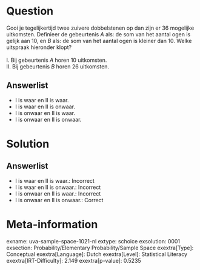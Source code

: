 Question
========

Gooi je tegelijkertijd twee zuivere dobbelstenen op dan zijn er 36
mogelijke uitkomsten. Definieer de gebeurtenis *A* als: de som van het
aantal ogen is gelijk aan 10, en *B* als: de som van het aantal ogen is
kleiner dan 10. Welke uitspraak hieronder klopt?\
\
I. Bij gebeurtenis *A* horen 10 uitkomsten.\
II. Bij gebeurtenis *B* horen 26 uitkomsten.

Answerlist
----------

* I is waar en II is waar.
* I is waar en II is onwaar.
* I is onwaar en II is waar.
* I is onwaar en II is onwaar.

Solution
========

Answerlist
----------

* I is waar en II is waar.: Incorrect
* I is waar en II is onwaar.: Incorrect
* I is onwaar en II is waar.: Incorrect
* I is onwaar en II is onwaar.: Correct

Meta-information
================
exname: uva-sample-space-1021-nl
extype: schoice
exsolution: 0001
exsection: Probability/Elementary Probability/Sample Space
exextra[Type]: Conceptual
exextra[Language]: Dutch
exextra[Level]: Statistical Literacy
exextra[IRT-Difficulty]: 2.149
exextra[p-value]: 0.5235
